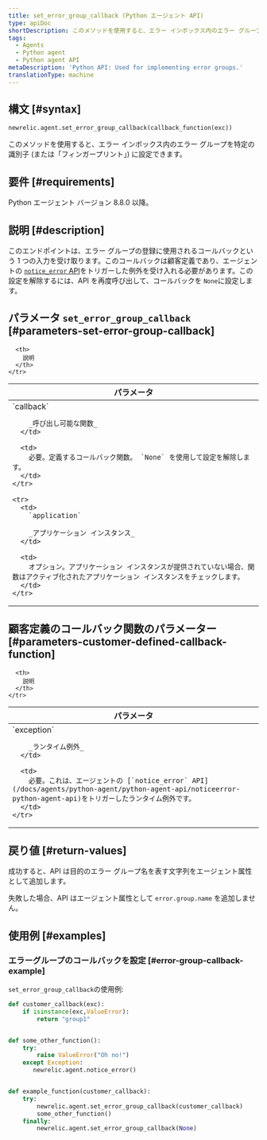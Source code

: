 ```yaml
---
title: set_error_group_callback (Python エージェント API)
type: apiDoc
shortDescription: このメソッドを使用すると、エラー インボックス内のエラー グループを特定の識別子に設定できます。
tags:
  - Agents
  - Python agent
  - Python agent API
metaDescription: 'Python API: Used for implementing error groups.'
translationType: machine
---
```


## 構文 [#syntax]

```py
newrelic.agent.set_error_group_callback(callback_function(exc))
```

このメソッドを使用すると、エラー インボックス内のエラー グループを特定の識別子 (または「フィンガープリント」) に設定できます。

## 要件 [#requirements]

Python エージェント バージョン 8.8.0 以降。

## 説明 [#description]

このエンドポイントは、エラー グループの登録に使用されるコールバックという 1 つの入力を受け取ります。このコールバックは顧客定義であり、エージェントの [`notice_error` API](/docs/agents/python-agent/python-agent-api/noticeerror-python-agent-api)をトリガーした例外を受け入れる必要があります。この設定を解除するには、API を再度呼び出して、コールバックを `None`に設定します。

## パラメータ `set_error_group_callback` [#parameters-set-error-group-callback]

<table>
  <thead>
    <tr>
      <th width="25%">
        パラメータ
      </th>

      <th>
        説明
      </th>
    </tr>
  </thead>

  <tbody>
    <tr>
      <td>
        `callback`

        _呼び出し可能な関数_
      </td>

      <td>
        必要。定義するコールバック関数。 `None` を使用して設定を解除します。
      </td>
    </tr>

    <tr>
      <td>
        `application`

        _アプリケーション インスタンス_
      </td>

      <td>
        オプション。アプリケーション インスタンスが提供されていない場合、関数はアクティブ化されたアプリケーション インスタンスをチェックします。
      </td>
    </tr>
  </tbody>
</table>

## 顧客定義のコールバック関数のパラメーター [#parameters-customer-defined-callback-function]

<table>
  <thead>
    <tr>
      <th width="25%">
        パラメータ
      </th>

      <th>
        説明
      </th>
    </tr>
  </thead>

  <tbody>
    <tr>
      <td>
        `exception`

        _ランタイム例外_
      </td>

      <td>
        必要。これは、エージェントの [`notice_error` API](/docs/agents/python-agent/python-agent-api/noticeerror-python-agent-api)をトリガーしたランタイム例外です。
      </td>
    </tr>
  </tbody>
</table>

## 戻り値 [#return-values]

成功すると、API は目的のエラー グループ名を表す文字列をエージェント属性として追加します。

失敗した場合、API はエージェント属性として `error.group.name` を追加しません。

## 使用例 [#examples]

### エラーグループのコールバックを設定 [#error-group-callback-example]

`set_error_group_callback`の使用例:

```py
def customer_callback(exc):
    if isinstance(exc,ValueError):
        return "group1"


def some_other_function():
    try:
        raise ValueError("Oh no!")
    except Exception:
       newrelic.agent.notice_error()


def example_function(customer_callback):
    try:
        newrelic.agent.set_error_group_callback(customer_callback)
        some_other_function()
    finally:
        newrelic.agent.set_error_group_callback(None)
```